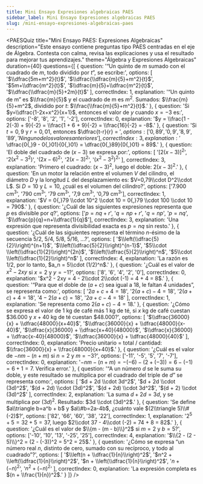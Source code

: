 ```yaml
---
title: Mini Ensayo Expresiones algebraicas PAES
sidebar_label: Mini Ensayo Expresiones algebraicas PAES
slug: /mini-ensayo-expresiones-algebraicas-paes
---
```



<PAESQuiz
  title="Mini Ensayo PAES: Expresiones Algebraicas"
  description="Este ensayo contiene preguntas tipo PAES centradas en el eje de Álgebra. Contesta con calma, revisa las explicaciones y usa el resultado para mejorar tus aprendizajes."
  theme="Álgebra y Expresiones Algebraicas"
  duration={40}
  questions={[
  {
    question: '“Un quinto de $m$ sumado con el cuadrado de $m$, todo dividido por $t$”, se escribe:',
    options: [
      '$\\dfrac{5m+m^2}{t}$',
      '$\\dfrac{\\dfrac{m}{5}+m^2}{t}$',
      '$5m+\\dfrac{m^2}{t}$',
      '$\\dfrac{m}{5}+\\dfrac{m^2}{t}$',
      '$\\dfrac{\\dfrac{m}{5}+2m}{t}$'
    ],
    correctIndex: 1,
    explanation: '“Un quinto de m” es $\\frac{m}{5}$ y el cuadrado de m es $m^2$. Sumados: $\\frac{m}{5}+m^2$, dividido por $t$: $\\frac{\\frac{m}{5}+m^2}{t}$.'
  },
  {
    question: 'Si $y=\\dfrac{1-2x+x^2}{x+1}$, entonces el valor de $y$ cuando $x=-3$ es:',
    options: ['-8', '8', '2', '1', '-2'],
    correctIndex: 0,
    explanation: '$y = \\frac{1 - 2(-3) + 9}{-2} = \\frac{1 + 6 + 9}{-2} = \\frac{16}{-2} = -8$.'
  },
  {
    question: 'Si $t=0{,}9$ y $r=0{,}01$, entonces $\\dfrac{t-r}{r} = $',
    options: ['0,89', '0,9', '8,9', '89', 'Ninguno de los valores anteriores'],
    correctIndex: 3,
    explanation: '$\\dfrac{0{,}9 - 0{,}01}{0{,}01} = \\dfrac{0{,}89}{0{,}01} = 89$.'
  },
  {
    question: 'El doble del cuadrado de $(x-3)$ se expresa por:',
    options: [
      '$[2(x-3)]^2$',
      '$2(x^2-3^2)$',
      '$(2x-6)^2$',
      '$2(x-3)^2$',
      '$(x^2-3^2)^2$'
    ],
    correctIndex: 3,
    explanation: 'Primero el cuadrado: $(x-3)^2$, luego el doble: $2(x-3)^2$.'
  },
  {
    question: 'En un motor la relación entre el volumen $V$ del cilindro, el diámetro $D$ y la longitud $L$ del desplazamiento es: $V=0,79\\cdot D^2\\cdot L$. Si $D=10$ y $L=10$, ¿cuál es el volumen del cilindro?',
    options: ['7.900 cm$^3$', '790 cm$^3$', '79 cm$^3$', '7,9 cm$^3$', '0,79 cm$^3$'],
    correctIndex: 1,
    explanation: '$V = 0{,}79 \\cdot 10^2 \\cdot 10 = 0{,}79 \\cdot 100 \\cdot 10 = 790$.'
  },
  {
    question: '¿Cuál de las siguientes expresiones representa que $p$ es divisible por $q$?',
    options: ['$p=nq+r$', '$q=np+r$', '$q=np$', '$p=nq$', '$\\dfrac{p}{q}=n+\\dfrac{1}{q}$'],
    correctIndex: 3,
    explanation: 'Una expresión que representa divisibilidad exacta es $p=nq$ sin resto.'
  },
  {
    question: '¿Cuál de las siguientes representa el término $n$-ésimo de la secuencia $5/2$, $5/4$, $5/8$, $5/16$, ...?',
    options: [
      '$\\left(\\dfrac{5}{2}\\right)^{n+1}$',
      '$\\left(\\dfrac{5}{2}\\right)^{n-1}$',
      '$5\\cdot \\left(\\dfrac{1}{2}\\right)^{2n}$',
      '$\\left(\\dfrac{5}{2}\\right)^n$',
      '$5\\cdot \\left(\\dfrac{1}{2}\\right)^n$'
    ],
    correctIndex: 4,
    explanation: 'La razón es $1/2$, por lo tanto, $a_n = 5\\cdot (1/2)^n$.'
  },
  {
    question: '¿Cuál es el valor de $x^2 - 2xy$ si $x = 2$ y $y = -1$?',
    options: ['8', '6', '4', '2', '0'],
    correctIndex: 0,
    explanation: '$x^2 - 2xy = 4 - 2\\cdot 2\\cdot (-1) = 4 + 4 = 8$.'
  },
  {
    question: '“Para que el doble de $(a + c)$ sea igual a 18, le faltan 4 unidades”, se representa como:',
    options: [
      '$2a + c + 4 = 18$',
      '$2(a + c) - 4 = 18$',
      '$2(a + c) + 4 = 18$',
      '$4 - 2(a + c) = 18$',
      '$2a + c - 4 = 18$'
    ],
    correctIndex: 1,
    explanation: 'Se representa como $2(a + c) - 4 = 18$.'
  },
  {
    question: '¿Cómo se expresa el valor de 1 kg de café más 1 kg de té, si $x$ kg de café cuestan \$36.000 y $x + 40$ kg de té cuestan \$48.000?',
    options: [
      '$\\dfrac{36000}{x} + \\dfrac{48000}{x+40}$',
      '$\\dfrac{36000}{x} + \\dfrac{48000}{x-40}$',
      '$\\dfrac{x}{36000} + \\dfrac{x+40}{48000}$',
      '$\\dfrac{x}{36000} + \\dfrac{x-40}{48000}$',
      '$\\dfrac{36000}{x} + \\dfrac{48000}{40}$'
    ],
    correctIndex: 0,
    explanation: 'Precio unitario = total / cantidad: $\\frac{36000}{x} + \\frac{48000}{x+40}$.'
  },
  {
    question: '¿Cuál es el valor de $-nm-(n+m)$ si $n=2$ y $m=-3$?',
    options: ['-11', '-5', '5', '7', '-7'],
    correctIndex: 0,
    explanation: '$-nm-(n+m) = -(-6) - (2 + (-3)) = 6 - (-1) = 6 + 1 = 7$. Verifica error.'
  },
  {
    question: '“A un número $d$ se le suma su doble, y este resultado se multiplica por el cuadrado del triple de $d$” se representa como:',
    options: [
      '$d + 2d \\cdot 3d^2$',
      '$d + 2d \\cdot (3d)^2$',
      '$(d + 2d) \\cdot (3d)^2$',
      '$(d + 2d) \\cdot 3d^2$',
      '$(d + 2) \\cdot (3d)^2$'
    ],
    correctIndex: 2,
    explanation: 'La suma $d + 2d = 3d$, y se multiplica por $(3d)^2$. Resultado: $3d \\cdot (3d)^2$.'
  },
  {
    question: 'Se define $a\\triangle b=a^b + b$ y $a\\#b=2a-4b$, ¿cuánto vale $(2\\triangle 5)\\#(-2)$?',
    options: ['82', '66', '60', '38', '22'],
    correctIndex: 1,
    explanation: '$2^5 + 5 = 32 + 5 = 37$, luego $2\\cdot 37 - 4\\cdot (-2) = 74 + 8 = 82$.'
  },
  {
    question: '¿Cuál es el valor de $\\{m - (m - b)\\}^2$ si $m = 2$ y $b = 5$?',
    options: ['-10', '10', '13', '-25', '25'],
    correctIndex: 4,
    explanation: '$\\{2 - (2 - 5)\\}^2 = (2 - (-3))^2 = 5^2 = 25$.'
  },
  {
    question: '¿Cómo se expresa “un número real $n$, distinto de cero, sumado con su recíproco, y todo al cuadrado”?',
    options: [
      '$\\left(n + \\dfrac{1}{n}\\right)^2$',
      '$n^2 + \\left(\\dfrac{1}{n}\\right)^2$',
      '$n + \\left(\\dfrac{1}{n}\\right)^2$',
      '$n + (-n)^2$',
      '$n^2 + (-n)^2$'
    ],
    correctIndex: 0,
    explanation: 'La expresión completa es $(n + \\frac{1}{n})^2$.'
  }
]}
/>
